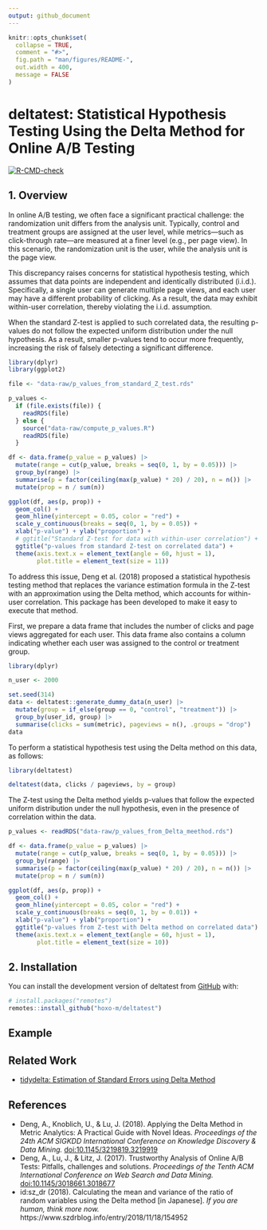 ```yaml
---
output: github_document
---
```


<!-- README.md is generated from README.Rmd. Please edit that file -->

```r
knitr::opts_chunk$set(
  collapse = TRUE,
  comment = "#>",
  fig.path = "man/figures/README-",
  out.width = 400,
  message = FALSE
)
```

# deltatest: Statistical Hypothesis Testing Using the Delta Method for Online A/B Testing

<!-- badges: start -->
[![R-CMD-check](https://github.com/hoxo-m/deltatest/actions/workflows/R-CMD-check.yaml/badge.svg)](https://github.com/hoxo-m/deltatest/actions/workflows/R-CMD-check.yaml)
<!-- badges: end -->

## 1. Overview

In online A/B testing, we often face a significant practical challenge: the randomization unit differs from the analysis unit. Typically, control and treatment groups are assigned at the user level, while metrics—such as click-through rate—are measured at a finer level (e.g., per page view). In this scenario, the randomization unit is the user, while the analysis unit is the page view.

This discrepancy raises concerns for statistical hypothesis testing, which assumes that data points are independent and identically distributed (i.i.d.). Specifically, a single user can generate multiple page views, and each user may have a different probability of clicking. As a result, the data may exhibit within-user correlation, thereby violating the i.i.d. assumption.

When the standard Z-test is applied to such correlated data, the resulting  p-values do not follow the expected uniform distribution under the null hypothesis. As a result, smaller p-values tend to occur more frequently, increasing the risk of falsely detecting a significant difference.

```r
library(dplyr)
library(ggplot2)

file <- "data-raw/p_values_from_standard_Z_test.rds"

p_values <- 
  if (file.exists(file)) {
    readRDS(file)
  } else {
    source("data-raw/compute_p_values.R")
    readRDS(file)
  }

df <- data.frame(p_value = p_values) |>
  mutate(range = cut(p_value, breaks = seq(0, 1, by = 0.05))) |>
  group_by(range) |>
  summarise(p = factor(ceiling(max(p_value) * 20) / 20), n = n()) |>
  mutate(prop = n / sum(n))

ggplot(df, aes(p, prop)) +
  geom_col() +
  geom_hline(yintercept = 0.05, color = "red") +
  scale_y_continuous(breaks = seq(0, 1, by = 0.05)) +
  xlab("p-value") + ylab("proportion") +
  # ggtitle("Standard Z-test for data with within-user correlation") +
  ggtitle("p-values from standard Z-test on correlated data") +
  theme(axis.text.x = element_text(angle = 60, hjust = 1), 
        plot.title = element_text(size = 11))
```

To address this issue, Deng et al. (2018) proposed a statistical hypothesis testing method that replaces the variance estimation formula in the Z-test with an approximation using the Delta method, which accounts for within-user correlation. This package has been developed to make it easy to execute that method.

First, we prepare a data frame that includes the number of clicks and page views aggregated for each user. This data frame also contains a column indicating whether each user was assigned to the control or treatment group.

```r
library(dplyr)

n_user <- 2000

set.seed(314)
data <- deltatest::generate_dummy_data(n_user) |> 
  mutate(group = if_else(group == 0, "control", "treatment")) |>
  group_by(user_id, group) |> 
  summarise(clicks = sum(metric), pageviews = n(), .groups = "drop")
data
```

To perform a statistical hypothesis test using the Delta method on this data, as follows:

```r
library(deltatest)

deltatest(data, clicks / pageviews, by = group)
```

The Z-test using the Delta method yields p-values that follow the expected uniform distribution under the null hypothesis, even in the presence of correlation within the data.

```r
p_values <- readRDS("data-raw/p_values_from_Delta_meethod.rds")

df <- data.frame(p_value = p_values) |>
  mutate(range = cut(p_value, breaks = seq(0, 1, by = 0.05))) |>
  group_by(range) |>
  summarise(p = factor(ceiling(max(p_value) * 20) / 20), n = n()) |>
  mutate(prop = n / sum(n))

ggplot(df, aes(p, prop)) +
  geom_col() +
  geom_hline(yintercept = 0.05, color = "red") +
  scale_y_continuous(breaks = seq(0, 1, by = 0.01)) +
  xlab("p-value") + ylab("proportion") +
  ggtitle("p-values from Z-test with Delta method on correlated data") +
  theme(axis.text.x = element_text(angle = 60, hjust = 1), 
        plot.title = element_text(size = 10))
```

## 2. Installation

You can install the development version of deltatest from [GitHub](https://github.com/) with:

``` r
# install.packages("remotes")
remotes::install_github("hoxo-m/deltatest")
```

## Example




## Related Work

- [tidydelta: Estimation of Standard Errors using Delta Method](https://cran.r-project.org/package=tidydelta)

## References

- Deng, A., Knoblich, U., & Lu, J. (2018). Applying the Delta Method in Metric
Analytics: A Practical Guide with Novel Ideas. *Proceedings of the 24th ACM
SIGKDD International Conference on Knowledge Discovery & Data Mining.*
[doi:10.1145/3219819.3219919](https://doi.org/10.1145/3219819.3219919)
- Deng, A., Lu, J., & Litz, J. (2017). Trustworthy Analysis of Online A/B Tests:
Pitfalls, challenges and solutions. *Proceedings of the Tenth ACM International
Conference on Web Search and Data Mining.*
[doi:10.1145/3018661.3018677](https://doi.org/10.1145/3018661.3018677)
- id:sz_dr (2018). Calculating the mean and variance of the ratio of random
variables using the Delta method [in Japanese]. *If you are human, think more
now.* https://www.szdrblog.info/entry/2018/11/18/154952
